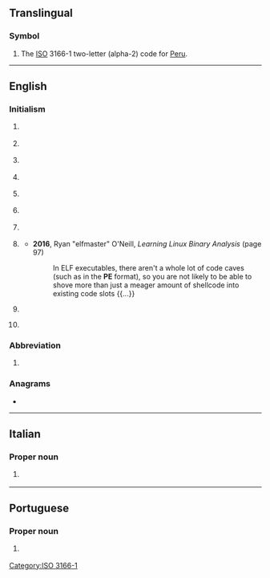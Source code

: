 {{also|Appendix:Variations of "pe"}}
==Translingual==

===Symbol===
{{head|mul|symbol}}

# The [[ISO]] 3166-1 two-letter (alpha-2) code for [[Peru]].

[[Category:ISO 3166-1]]

----

==English==

===Initialism===
{{rfc-header|Initialism}}
{{en-initialism}}

# {{lb|en|business}} {{initialism of|[[professional|Professional]] [[engineer|Engineer]]|lang=en}}
# {{lb|en|education}} {{initialism of|physical education|lang=en}}
# {{lb|en|education}} {{initialism of|preliminary examination|Preliminary Examination|lang=en}}
# {{lb|en|electronics}} {{initialism of|protective earthing|lang=en}}
# {{lb|en|geography}} {{initialism of|Prince Edward Island|lang=en}} {{gloss|A Canadian province}}
# {{lb|en|organic compounds}} {{initialism of|polyethylene|lang=en}}
# {{lb|en|pathology}} {{initialism of|pulmonary embolism|lang=en}}
# {{lb|en|software}} {{initialism of|portable executable|Portable Executable|lang=en}}
#* '''2016''', Ryan "elfmaster" O'Neill, ''Learning Linux Binary Analysis'' (page 97)
#*: In ELF executables, there aren't a whole lot of code caves (such as in the '''PE''' format), so you are not likely to be able to shove more than just a meager amount of shellcode into existing code slots {{...}}
# {{lb|en|software}} {{initialism of|[[portable|Portable]] [[edition|Edition]]|lang=en}} {{gloss|usually used for a software version}}
# {{lb|en|software}} {{initialism of|Windows Preinstallation Environment|Preinstallation Environment|lang=en}}

===Abbreviation===
{{rfc-header|Abbreviation}}
{{en-abbr}}

# {{lb|en|geography}} {{abbreviation of|Pernambuco|lang=en}} {{gloss|This is a state of [[Brazil]]}}

===Anagrams===
* {{anagrams|en|a=ep|EP|ep}}

----

==Italian==

===Proper noun===
{{it-proper noun}}

# {{abbreviation of|Pescara|lang=it}} {{gloss|city in Abruzzo}}

----

==Portuguese==

===Proper noun===
{{pt-proper noun|m}}

# {{abbreviation of|Pernambuco|lang=pt}} {{gloss|Brazilian state}}